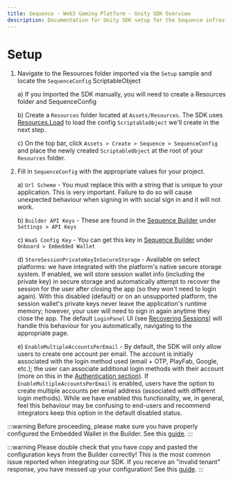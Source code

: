 ```yaml
---
title: Sequence - Web3 Gaming Platform - Unity SDK Overview
description: Documentation for Unity SDK setup for the Sequence infrastructure stack for web3 gaming.
---
```


# Setup

1. Navigate to the Resources folder imported via the `Setup` sample and locate the `SequenceConfig` ScriptableObject
    
    a) If you imported the SDK manually, you will need to create a Resources folder and SequenceConfig

    b) Create a `Resources` folder located at `Assets/Resources`. The SDK uses [Resources.Load](https://docs.unity3d.com/ScriptReference/Resources.Load.html) to load the config `ScriptableObject` we'll create in the next step.
    
    c) On the top bar, click `Assets > Create > Sequence > SequenceConfig` and place the newly created `ScriptableObject` at the root of your `Resources` folder.
2. Fill in `SequenceConfig` with the appropriate values for your project.

    a) `Url Scheme` - You must replace this with a string that is unique to your application. This is very important. Failure to do so will cause unexpected behaviour when signing in with social sign in and it will not work.

    b) `Builder API Keys` - These are found in the [Sequence Builder](https://sequence.build/) under `Settings > API Keys`

    c) `WaaS Config Key` - You can get this key in [Sequence Builder](https://sequence.build/) under `Onboard > Embedded Wallet`

    d) `StoreSessionPrivateKeyInSecureStorage` - Available on select platforms: we have integrated with the platform's native secure storage system. If enabled, we will store session wallet info (including the private key) in secure storage and automatically attempt to recover the session for the user after closing the app (so they won't need to login again). With this disabled (default) or on an unsupported platform, the session wallet's private keys never leave the application's runtime memory; however, your user will need to sign in again anytime they close the app. The default `LoginPanel` UI (see [Recovering Sessions](/sdk/unity/recovering-sessions)) will handle this behaviour for you automatically, navigating to the appropriate page.

    e) `EnableMultipleAccountsPerEmail` - By default, the SDK will only allow users to create one account per email. The account is initially associated with the login method used (email + OTP, PlayFab, Google, etc.); the user can associate additional login methods with their account (more on this in the [Authentication section](/sdk/unity/authentication/federated-accounts)). If `EnableMultipleAccountsPerEmail` is enabled, users have the option to create multiple accounts per email address (associated with different login methods). While we have enabled this functionality, we, in general, feel this behaviour may be confusing to end-users and recommend integrators keep this option in the default disabled status.

:::warning
Before proceeding, please make sure you have properly configured the Embedded Wallet in the Builder. See this [guide](/solutions/builder/embedded-wallet).
:::

:::warning
Please double check that you have copy and pasted the configuration keys from the Builder correctly! This is the most common issue reported when integrating our SDK. If you receive an "invalid tenant" response, you have messed up your configuration! See this [guide](/solutions/builder/embedded-wallet).
:::
